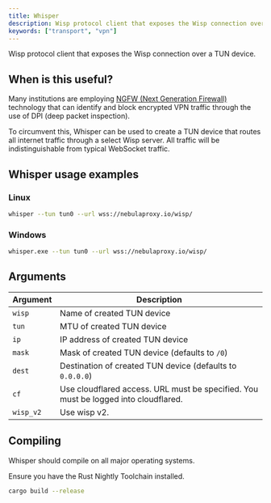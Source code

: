 ```yaml
---
title: Whisper
description: Wisp protocol client that exposes the Wisp connection over a TUN device.
keywords: ["transport", "vpn"]
---
```


Wisp protocol client that exposes the Wisp connection over a TUN device.

## When is this useful?

Many institutions are employing [NGFW (Next Generation Firewall)](https://www.cloudflare.com/learning/security/what-is-next-generation-firewall-ngfw/) technology that can identify and block encrypted VPN traffic through the use of DPI (deep packet inspection).

To circumvent this, Whisper can be used to create a TUN device that routes all internet traffic through a select Wisp server. All traffic will be indistinguishable from typical WebSocket traffic.

## Whisper usage examples

### Linux

```bash
whisper --tun tun0 --url wss://nebulaproxy.io/wisp/
```

### Windows

```bash
whisper.exe --tun tun0 --url wss://nebulaproxy.io/wisp/
```

## Arguments

| Argument  | Description                                                                         |
| --------- | ----------------------------------------------------------------------------------- |
| `wisp`    | Name of created TUN device                                                          |
| `tun`     | MTU of created TUN device                                                           |
| `ip`      | IP address of created TUN device                                                    |
| `mask`    | Mask of created TUN device (defaults to `/0`)                                       |
| `dest`    | Destination of created TUN device (defaults to `0.0.0.0`)                           |
| `cf`      | Use cloudflared access. URL must be specified. You must be logged into cloudflared. |
| `wisp_v2` | Use wisp v2.                                                                        |

## Compiling

Whisper should compile on all major operating systems.

Ensure you have the Rust Nightly Toolchain installed.

```bash
cargo build --release
```

